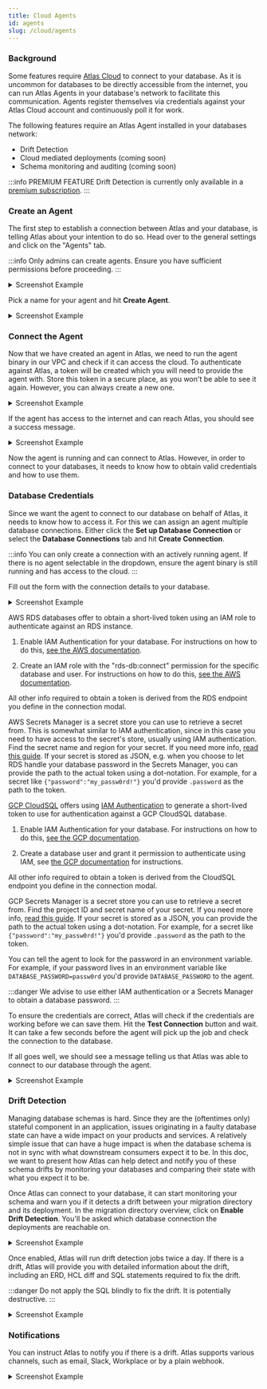 ```yaml
---
title: Cloud Agents
id: agents
slug: /cloud/agents
---
```



### Background

Some features require [Atlas Cloud](https://atlasgo.cloud/) to connect to your database. As it is uncommon for databases
to be directly accessible from the internet, you can run Atlas Agents in your database's network to facilitate this
communication. Agents register themselves via credentials against your Atlas Cloud account and continuously poll it for
work.

The following features require an Atlas Agent installed in your databases network:
* Drift Detection
* Cloud mediated deployments (coming soon)
* Schema monitoring and auditing (coming soon)

:::info PREMIUM FEATURE
Drift Detection is currently only available in a [premium subscription](https://atlasgo.cloud/pricing).
:::

### Create an Agent

The first step to establish a connection between Atlas and your database, is telling Atlas about your intention to do
so. Head over to the general settings and click on the "Agents" tab.

:::info
Only admins can create agents. Ensure you have sufficient permissions before proceeding.
:::

<details>
<summary>Screenshot Example</summary>

![](https://atlasgo.io/uploads/cloud/drift-detection/1.png)
</details>

Pick a name for your agent and hit **Create Agent**.


<details>
<summary>Screenshot Example</summary>

![](https://atlasgo.io/uploads/cloud/drift-detection/2.png)
</details>

### Connect the Agent

Now that we have created an agent in Atlas, we need to run the agent binary in our VPC and check if it can access the
cloud. To authenticate against Atlas, a token will be created which you will need to provide the agent with. Store this token
in a secure place, as you won't be able to see it again. However, you can always create a new one.

<details>
<summary>Screenshot Example</summary>

![](https://atlasgo.io/uploads/cloud/drift-detection/3.png)
</details>

If the agent has access to the internet and can reach Atlas, you should see a success message.

<details>
<summary>Screenshot Example</summary>

![](https://atlasgo.io/uploads/cloud/drift-detection/4.png)
</details>

Now the agent is running and can connect to Atlas. However, in order to connect to your databases, it needs to know
how to obtain valid credentials and how to use them.

### Database Credentials

Since we want the agent to connect to our database on behalf of Atlas, it needs to know how to access it.
For this we can assign an agent multiple database connections. Either click the **Set up Database Connection** or
select the **Database Connections** tab and hit **Create Connection**.

:::info
You can only create a connection with an actively running agent. If there is no agent selectable in the dropdown,
ensure the agent binary is still running and has access to the cloud.
:::

Fill out the form with the connection details to your database.

<details>
<summary>Screenshot Example</summary>

![](https://atlasgo.io/uploads/cloud/drift-detection/5.png)
</details>

<Tabs>
<TabItem value="aws_iam" label="AWS RDS Token (IAM Auth)">

AWS RDS databases offer to obtain a short-lived token using an IAM role to authenticate against an RDS instance.

1. Enable IAM Authentication for your database. For instructions on how to do this,
   [see the AWS documentation](https://aws.github.io/aws-sdk-go-v2/docs/sdk-utilities/rds/#iam-authentication).

2. Create an IAM role with the "rds-db:connect" permission for the specific database and user. For instructions on how to do this,
   [see the AWS documentation](https://docs.aws.amazon.com/AmazonRDS/latest/UserGuide/UsingWithRDS.IAMDBAuth.IAMPolicy.html).

All other info required to obtain a token is derived from the RDS endpoint you define in the connection modal.

</TabItem>
<TabItem value="aws_secrets" label="AWS Secrets Manager">

AWS Secrets Manager is a secret store you can use to retrieve a secret from. This is somewhat similar to IAM
authentication, since in this case you need to have access to the secret's store, usually using IAM authentication.
Find the secret name and region for your secret. If you need more info,
[read this guide](/guides/deploying/secrets##using-iam-authentication). If your secret is stored as JSON, e.g. when you choose
to let RDS handle your database password in the Secrets Manager, you can provide the path to the actual token using a
dot-notation. For example, for a secret like `{"password":"my_passw0rd!"}` you'd provide `.password` as the path to the token.

</TabItem>
<TabItem value="gcp_iam" label="GCP Cloud SQL Token (IAM Auth)">

[GCP CloudSQL](https://cloud.google.com/sql) offers using
[IAM Authentication](https://cloud.google.com/sql/docs/mysql/authentication#manual) to generate a short-lived token to
use for authentication against a GCP CloudSQL database.

1. Enable IAM Authentication for your database. For instructions on how to do this,
   [see the GCP documentation](https://cloud.google.com/sql/docs/mysql/create-edit-iam-instances).

2. Create a database user and grant it permission to authenticate using IAM, see
   [the GCP documentation](https://cloud.google.com/sql/docs/mysql/add-manage-iam-users)
   for instructions.

All other info required to obtain a token is derived from the CloudSQL endpoint you define in the connection modal.

</TabItem>
<TabItem value="gcp_secrets" label="GCP Secrets Manager">

GCP Secrets Manager is a secret store you can use to retrieve a secret from. Find the project ID and secret name of your
secret. If you need more info, [read this guide](/guides/deploying/secrets##using-iam-authentication). If your secret is
stored as a JSON, you can provide the path to the actual token using a dot-notation. For example, for a secret like
`{"password":"my_passw0rd!"}` you'd provide `.password` as the path to the token.

</TabItem>
<TabItem value="env" label="Environment Variable">

You can tell the agent to look for the password in an environment variable. For example, if your password lives in an environment
variable like `DATABASE_PASSWORD=passw0rd` you'd provide `DATABASE_PASSWORD` to the agent.

:::danger
We advise to use either IAM authentication or a Secrets Manager to obtain a database password.
:::

</TabItem>
</Tabs>

To ensure the credentials are correct, Atlas will check if the credentials are working before we can save them. Hit
the **Test Connection** button and wait. It can take a few seconds before the agent will pick up the job and check
the connection to the database.

If all goes well, we should see a message telling us that Atlas was able to connect to our database through the
agent.

<details>
<summary>Screenshot Example</summary>

![](https://atlasgo.io/uploads/cloud/drift-detection/6.png)
</details>

### Drift Detection

Managing database schemas is hard. Since they are the (oftentimes only) stateful component in an application, issues
originating in a faulty database state can have a wide impact on your products and services. A relatively simple issue
that can have a huge impact is when the database schema is not in sync with what downstream consumers expect it to be.
In this doc, we want to present how Atlas can help detect and notify you of these schema drifts by monitoring your
databases and comparing their state with what you expect it to be.

Once Atlas can connect to your database, it can start monitoring your schema and warn you if it detects a drift
between your migration directory and its deployment. In the migration directory overview, click on
**Enable Drift Detection**. You'll be asked which database connection the deployments are reachable on.

<details>
<summary>Screenshot Example</summary>

![](https://atlasgo.io/uploads/cloud/drift-detection/7.png)
</details>

Once enabled, Atlas will run drift detection jobs twice a day. If there is a drift, Atlas will provide you with detailed
information about the drift, including an ERD, HCL diff and SQL statements required to fix the drift.

:::danger
Do not apply the SQL blindly to fix the drift. It is potentially destructive.
:::

<details>
<summary>Screenshot Example</summary>

![](https://atlasgo.io/uploads/cloud/drift-detection/8.png)
</details>

### Notifications

You can instruct Atlas to notify you if there is a drift. Atlas supports various channels, such as email, Slack,
Workplace or by a plain webhook.

<details>
<summary>Screenshot Example</summary>

![](https://atlasgo.io/uploads/cloud/drift-detection/9.png)
</details>
